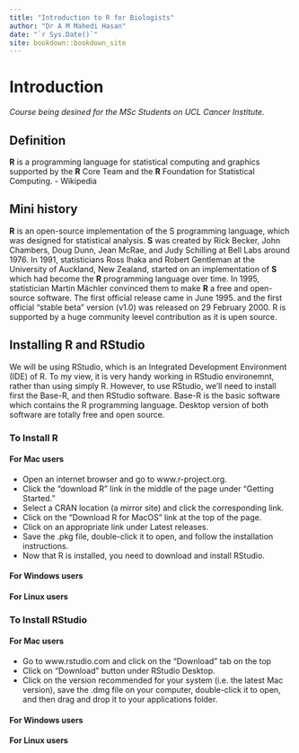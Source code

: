 ```yaml
--- 
title: "Introduction to R for Biologists"
author: "Dr A M Mahedi Hasan"
date: "`r Sys.Date()`"
site: bookdown::bookdown_site
---
```


# Introduction

*Course being desined for the MSc Students on UCL Cancer Institute.*

## Definition

**R** is a programming language for statistical computing and graphics supported by the **R** Core Team and the **R** Foundation for Statistical Computing. - Wikipedia

## Mini history

**R** is an open-source implementation of the S programming language, which was designed for statistical analysis. **S** was created by Rick Becker, John Chambers, Doug Dunn, Jean McRae, and Judy Schilling at Bell Labs around 1976. 
In 1991, statisticians Ross Ihaka and Robert Gentleman at the University of Auckland, New Zealand, started on an implementation of **S** which had become the **R** programming language over time. In 1995, statistician Martin Mächler convinced them to make **R** a free and open-source software. The first official release came in June 1995. and  the first official "stable beta" version (v1.0) was released on 29 February 2000. R is supported by a huge community leevel contribution as it is upen source. 

## Installing R and RStudio

We will be using RStudio, which is an Integrated Development Environment (IDE) of R. To my view, it is very handy working in RStudio environemnt, rather than using simply R. However, to use RStudio, we’ll need to install first the Base-R, and then RStudio software. Base-R is the basic software which contains the R programming language. Desktop version of both software are totally free and open source.

### To Install R
#### For Mac users
- Open an internet browser and go to www.r-project.org.
- Click the "download R" link in the middle of the page under "Getting Started."
- Select a CRAN location (a mirror site) and click the corresponding link.
- Click on the "Download R for MacOS" link at the top of the page.
- Click on an appropriate link under Latest releases.
- Save the .pkg file, double-click it to open, and follow the installation instructions.
- Now that R is installed, you need to download and install RStudio.

#### For Windows users
#### For Linux users

### To Install RStudio
#### For Mac users
- Go to www.rstudio.com and click on the "Download" tab on the top
- Click on "Download" button under RStudio Desktop.
- Click on the version recommended for your system (i.e. the latest Mac version), save the .dmg file on your computer, double-click it to open, and then drag and drop it to your applications folder.

#### For Windows users
#### For Linux users




